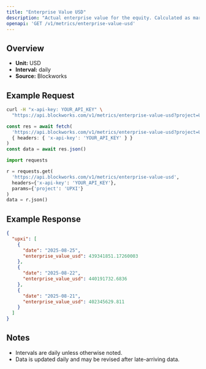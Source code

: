 ```yaml
---
title: "Enterprise Value USD"
description: "Actual enterprise value for the equity. Calculated as market cap - liabilities + assets"
openapi: 'GET /v1/metrics/enterprise-value-usd'
---
```


## Overview

- **Unit:** USD
- **Interval:** daily
- **Source:** Blockworks

## Example Request

<CodeGroup>

```bash cURL
curl -H "x-api-key: YOUR_API_KEY" \
  "https://api.blockworks.com/v1/metrics/enterprise-value-usd?project=UPXI"
```

```typescript TypeScript
const res = await fetch(
  'https://api.blockworks.com/v1/metrics/enterprise-value-usd?project=UPXI',
  { headers: { 'x-api-key': 'YOUR_API_KEY' } }
)
const data = await res.json()
```

```python Python
import requests

r = requests.get(
  'https://api.blockworks.com/v1/metrics/enterprise-value-usd',
  headers={'x-api-key': 'YOUR_API_KEY'},
  params={'project': 'UPXI'}
)
data = r.json()
```

</CodeGroup>

## Example Response

```json
{
  "upxi": [
    {
      "date": "2025-08-25",
      "enterprise_value_usd": 439341851.17260003
    },
    {
      "date": "2025-08-22",
      "enterprise_value_usd": 440191732.6836
    },
    {
      "date": "2025-08-21",
      "enterprise_value_usd": 402345629.811
    }
  ]
}
```

## Notes
- Intervals are daily unless otherwise noted.
- Data is updated daily and may be revised after late-arriving data.
